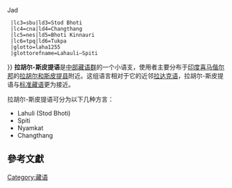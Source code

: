 {{expand|time=2015-05-25T02:48:20+00:00}}
{{Infobox language
  |name=拉胡尔-斯皮提语
  |nativename=Spiti Bhoti
  |states=[[印度|印度]]
  |region=[[喜马偕尔邦|喜马偕尔邦]]
  |familycolor=汉藏语系
  |speakers={{sigfig|30,300|2}}
  |date=1996年－2000年
  |ref=e18
  |fam1=[[汉藏语系|汉藏语系]]
  |fam2=[[藏-喜马拉雅语群|藏-喜马拉雅语群]] ?
  |fam3=[[藏语群|藏语群]]
  |fam4=[[藏语|中部藏语群]]
  |fam5=(Western Innovative)
  |lc1=spt|ld1=Spiti Bhoti, Nyam
  |lc2=jda|ld2=Jad language{{!}}Jad
  |lc3=sbu|ld3=Stod Bhoti
  |lc4=cna|ld4=Changthang
  |lc5=nes|ld5=Bhoti Kinnauri
  |lc6=tpq|ld6=Tukpa 
  |glotto=laha1255
  |glottorefname=Lahauli–Spiti
}}
'''拉胡尔-斯皮提语'''是[[藏语|中部藏语群]]的一个小语支，使用者主要分布于[[印度|印度]][[喜马偕尔邦|喜马偕尔邦]]的[[拉胡尔和斯皮提县|拉胡尔和斯皮提县]]附近。这组语言相对于它的近邻[[拉达克语|拉达克语]]，拉胡尔-斯皮提语与[[标准藏语|标准藏语]]更为接近。

拉胡尔-斯皮提语可分为以下几种方言：

*Lahuli (Stod Bhoti)
*Spiti
*Nyamkat
*Changthang

==參考文獻==
{{Reflist}}

[[Category:藏语|Category:藏语]]